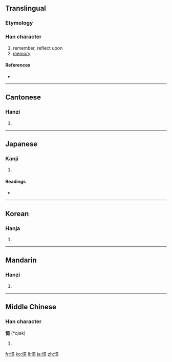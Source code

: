 {{also|忆}}
==Translingual==

===Etymology===
{{Han compound|心|意|c1=s|c2=p|t1=heart|t2=thought|ls=psc}}

===Han character===
{{Han char|rn=61|rad=心|as=13|sn=16|four=9003<sub>6</sub>|canj=心卜廿心 (PYTP)}}

# remember, reflect upon
# [[memory]]

====References====
* {{Han ref|kx=0404.330|dkj=11295|dj=0744.270|hdz=42362.130|uh=61B6|ud=25014|bh=BED0|bd=48848}}

----

==Cantonese==

===Hanzi===
{{yue-hanzi|jyut=|y=yik1|sim=忆}}

# {{defn|Cantonese|sort=心13}}

----

==Japanese==

===Kanji===
{{ja-kanji|grade=c|rs=心13}}

# {{defn|Japanese}}

====Readings====
* {{ja-readings|on=[[おく]] (oku)|kun=[[おぼえる]] (oboeru), [[おもう]] (omou)}}

----

==Korean==

===Hanja===
{{ko-hanja|hangeul=억|eumhun=|rv=eok|mr=ŏk|y=ek}}

# {{defn|Korean|sort=心13}}

----

==Mandarin==

===Hanzi===
{{cmn-hanzi|sim=忆|pin=[[yì]] ([[yi4]])|wg=i<sup>4</sup>}}

# {{defn|Mandarin|sort=心13}}

----

==Middle Chinese==

===Han character===
'''憶''' (*qiək)<!--asterisk indicates that this is a reconstructed pronunciation-->

# {{defn|Middle Chinese|sort=心13}}

[[fr:憶]]
[[ko:憶]]
[[li:憶]]
[[ja:憶]]
[[zh:憶]]